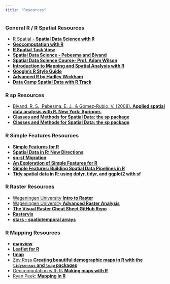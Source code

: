 ```yaml
---
title: "Resources"
---
```


### General R / R Spatial Resources

* [R Spatial - **Spatial Data Science with R**](http://rspatial.org/spatial/)
* [**Geocomputation with R**](https://geocompr.robinlovelace.net/)
* [**R Spatial Task View**](https://cran.r-project.org/web/views/Spatial.html)
* [**Spatial Data Science - Pebesma and Bivand**](https://keen-swartz-3146c4.netlify.com/)
* [**Spatial Data Science Course- Prof. Adam Wilson**](http://adamwilson.us/SpatialDataScience/index.html)
* [**Introduction to Mapping and Spatial Analysis with R**](https://cengel.github.io/rspatial/)
* [**Google's R Style Guide**](https://google.github.io/styleguide/Rguide.xml)
* [**Advanced R by Hadley Wickham**](http://adv-r.had.co.nz/)
* [**Data Camp Spatial Data with R Track**](https://www.datacamp.com/tracks/spatial-data-with-r)

### R sp Resources

* [Bivand, R. S., Pebesma, E. J., & Gómez-Rubio, V. (2008). **Applied spatial data analysis with R. New York: Springer.**](https://www.springer.com/us/book/9781461476177)
* [**Classes and Methods for Spatial Data: the sp package**](https://cran.r-project.org/web/packages/sp/vignettes/intro_sp.pdf)
* [**Classes and Methods for Spatial Data: the sp package**](https://cran.r-project.org/web/packages/sp/vignettes/intro_sp.pdf)

### R Simple Features Resources

* [**Simple Features for R**](https://r-spatial.github.io/sf/index.html)
* [**Spatial Data in R: New Directions**](https://edzer.github.io/UseR2017/)
* [**sp-sf Migration**](https://github.com/r-spatial/sf/wiki/Migrating)
* [**An Exploration of Simple Features for R**](https://www.jessesadler.com/post/simple-feature-objects/)
* [**Simple Features: Building Spatial Data Pipelines in R**](https://www.azavea.com/blog/2017/08/30/spatial-analysis-pipelines-in-r-with-simple-features/)
* [**Tidy spatial data in R: using dplyr, tidyr, and ggplot2 with sf**](http://strimas.com/r/tidy-sf/)

### R Raster Resources

* [Wageningen University **Intro to Raster**](http://geoscripting-wur.github.io/IntroToRaster/)
* [Wageningen University **Advanced Raster Analysis**](https://geoscripting-wur.github.io/AdvancedRasterAnalysis/)
* [**The Visual Raster Cheat Sheet GitHub Repo**](https://github.com/etiennebr/visualraster)
* [**Rastervis**](https://oscarperpinan.github.io/rastervis/)
* [**stars - spatiotemporal arrays**](https://r-spatial.github.io/stars/)

### R Mapping Resources

* [**mapview**](https://r-spatial.github.io/mapview/)
* [**Leaflet for R**](https://rstudio.github.io/leaflet/)
* [**tmap**](https://github.com/mtennekes/tmap)
* [Zev Ross **Creating beautiful demographic maps in R with the `tidycensus` and `tmap` packages**](http://zevross.com/blog/2018/10/02/creating-beautiful-demographic-maps-in-r-with-the-tidycensus-and-tmap-packages/)
* [Geocomputation with R: **Making maps with R**](https://geocompr.robinlovelace.net/adv-map.html)
* [Ryan Peek: **Mapping in R**](https://ryanpeek.github.io/mapping-in-R-workshop/index.html)
